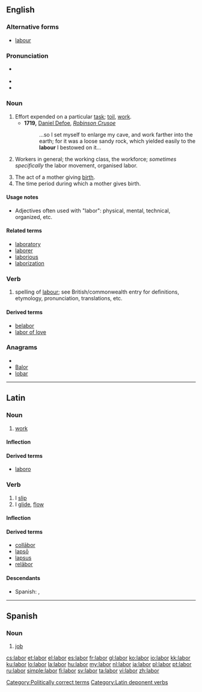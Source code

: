 {{wikipedia|dab=labor}}
{{also|Labor}}
==English==

===Alternative forms===
* [[labour]] {{qualifier|Britain|Australia|New Zealand|Canada}}

===Pronunciation===
* {{a|US}} {{IPA|/ˈleɪ.bɚ/}}
* {{audio|en-us-labor.ogg|Audio (US)}}
* {{rhymes|eɪbə(r)}}

===Noun===
{{en-noun|s|-}}

# Effort expended on a particular [[task]]; [[toil]], [[work]].
#* '''1719,''' [[w:Daniel Defoe|Daniel Defoe]], ''[[w:Robinson Crusoe|Robinson Crusoe]]''
#*: ...so I set myself to enlarge my cave, and work farther into the earth; for it was a loose sandy rock, which yielded easily to the '''labour''' I bestowed on it...
# {{uncountable}} Workers in general; the working class, the workforce; ''sometimes specifically'' the labor movement, organised labor.
# The act of a mother giving [[birth]].
# The time period during which a mother gives birth.

====Usage notes====
* Adjectives often used with "labor": physical, mental, technical, organized, etc.

====Related terms====
* [[laboratory]]
* [[laborer]]
* [[laborious]]
* [[laborization]]

[[Category:Politically correct terms]]

===Verb===
{{en-verb}}

# {{US}} spelling of [[labour]]; see British/commonwealth entry for definitions, etymology, pronunciation, translations, etc.

====Derived terms====
* [[belabor]]
* [[labor of love]]

===Anagrams===
* {{alphagram|ablor}}
* [[Balor#English|Balor]]
* [[lobar#English|lobar]]

----

==Latin==

===Noun===
{{la-noun|labor|laboris|labōris|m|third}}

# [[work]]

====Inflection====
{{la-decl-3rd|labor|labor|labor|labōr}}

====Derived terms====
* [[laboro]]

===Verb===
{{la-verb|labor|lābor|labi|lābī|lapsus sum|lāpsus sum}}

# I [[slip]]
# I [[glide]], [[flow]]

====Inflection====
{{la-conj-3rd-depon|lāb|lāps|11=lab|22=laps}}
<!-- x -->

====Derived terms====
* [[collabor|collābor]]
* [[lapso|lapsō]]
* [[lapsus]]
* [[relabor|relābor]]

====Descendants====
* Spanish: {{l|es|laborar}}, {{l|es|labrar}}

[[Category:Latin deponent verbs]]

----

==Spanish==

===Noun===
{{es-noun-f|pl=labores}}

# [[job]]

[[cs:labor]]
[[et:labor]]
[[el:labor]]
[[es:labor]]
[[fr:labor]]
[[gl:labor]]
[[ko:labor]]
[[io:labor]]
[[kk:labor]]
[[ku:labor]]
[[lo:labor]]
[[la:labor]]
[[hu:labor]]
[[my:labor]]
[[nl:labor]]
[[ja:labor]]
[[pl:labor]]
[[pt:labor]]
[[ru:labor]]
[[simple:labor]]
[[fi:labor]]
[[sv:labor]]
[[ta:labor]]
[[vi:labor]]
[[zh:labor]]